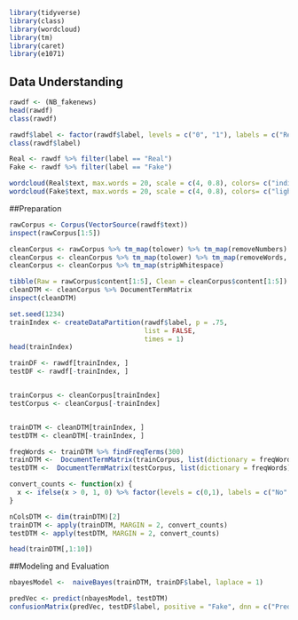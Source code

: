 ```{r}
library(tidyverse)
library(class)
library(wordcloud)
library(tm)
library(caret)
library(e1071)
```

## Data Understanding

```{r}
rawdf <- (NB_fakenews)
head(rawdf)
class(rawdf)
```


```{r}
rawdf$label <- factor(rawdf$label, levels = c("0", "1"), labels = c("Real", "Fake")) %>% factor %>% relevel("Fake")
class(rawdf$label)
```

```{r}
Real <- rawdf %>% filter(label == "Real")
Fake <- rawdf %>% filter(label == "Fake")

wordcloud(Real$text, max.words = 20, scale = c(4, 0.8), colors= c("indianred1","indianred2","indianred3","indianred"))
wordcloud(Fake$text, max.words = 20, scale = c(4, 0.8), colors= c("lightsteelblue1","lightsteelblue2","lightsteelblue3","lightsteelblue"))
```


##Preparation
```{r}
rawCorpus <- Corpus(VectorSource(rawdf$text))
inspect(rawCorpus[1:5])
```

```{r}
cleanCorpus <- rawCorpus %>% tm_map(tolower) %>% tm_map(removeNumbers)
cleanCorpus <- cleanCorpus %>% tm_map(tolower) %>% tm_map(removeWords, stopwords()) %>% tm_map(removePunctuation)
cleanCorpus <- cleanCorpus %>% tm_map(stripWhitespace) 
```

```{r}
tibble(Raw = rawCorpus$content[1:5], Clean = cleanCorpus$content[1:5])
cleanDTM <- cleanCorpus %>% DocumentTermMatrix
inspect(cleanDTM)
```

```{r}
set.seed(1234)
trainIndex <- createDataPartition(rawdf$label, p = .75, 
                                  list = FALSE, 
                                  times = 1)
head(trainIndex)
```

```{r}
trainDF <- rawdf[trainIndex, ]
testDF <- rawdf[-trainIndex, ]


trainCorpus <- cleanCorpus[trainIndex]
testCorpus <- cleanCorpus[-trainIndex]


trainDTM <- cleanDTM[trainIndex, ]
testDTM <- cleanDTM[-trainIndex, ]
```

```{r}
freqWords <- trainDTM %>% findFreqTerms(300)
trainDTM <-  DocumentTermMatrix(trainCorpus, list(dictionary = freqWords))
testDTM <-  DocumentTermMatrix(testCorpus, list(dictionary = freqWords))
```

```{r}
convert_counts <- function(x) {
  x <- ifelse(x > 0, 1, 0) %>% factor(levels = c(0,1), labels = c("No", "Yes"))
}

nColsDTM <- dim(trainDTM)[2]
trainDTM <- apply(trainDTM, MARGIN = 2, convert_counts)
testDTM <- apply(testDTM, MARGIN = 2, convert_counts)

head(trainDTM[,1:10])
```

##Modeling and Evaluation
```{r}
nbayesModel <-  naiveBayes(trainDTM, trainDF$label, laplace = 1)
```

```{r}
predVec <- predict(nbayesModel, testDTM)
confusionMatrix(predVec, testDF$label, positive = "Fake", dnn = c("Prediction", "True"))
```


